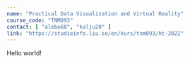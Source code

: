 ---
name: "Practical Data Visualization and Virtual Reality"
course_code: "TNM093"
contact: [ "alebo68", "kalju20" ]
link: "https://studieinfo.liu.se/en/kurs/tnm093/ht-2022"
---

Hello world!
